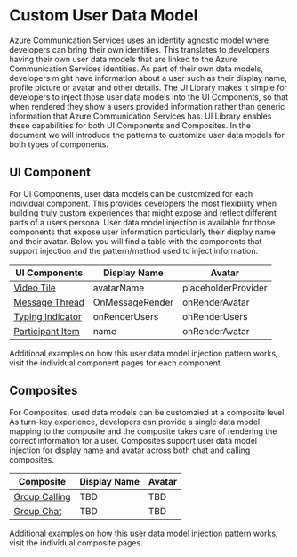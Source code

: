 
<Meta title="Custom User Data" />

# Custom User Data Model

Azure Communication Services uses an identity agnostic model where developers can bring their own identities.
This translates to developers having their own user data models that are linked to the Azure Communication Services identities.
As part of their own data models, developers might have information about a user such as their display name, profile picture or avatar and other details.
The UI Library makes it simple for developers to inject those user data models into the UI Components, so that when rendered they show a users provided information rather than generic information that Azure Communication Services has.
UI Library enables these capabilities for both UI Components and Composites. In the document we will introduce the patterns to customize user data models for both types of components.

## UI Component 

For UI Components, user data models can be customized for each individual component.
This provides developers the most flexibility when building truly custom experiences that might expose and reflect different parts of a users persona.
User data model injection is available for those components that expose user information particularly their display name and their avatar.
Below you will find a table with the components that support injection and the pattern/method used to inject information.

| UI Components      | Display Name    | Avatar              |
|--------------------|-----------------|---------------------|
| [Video Tile](/?path=/story/ui-components-video-tile--video-tile)       | avatarName      | placeholderProvider |
| [Message Thread](/?path=/story/ui-components-message-thread--message-thread)   | OnMessageRender | onRenderAvatar      |
| [Typing Indicator](/?path=/story/ui-components-typing-indicator--typing-indicator) | onRenderUsers   | onRenderUsers       |
| [Participant Item](/?path=/story/ui-components-participant-item--participant-item) | name            | onRenderAvatar      |

Additional examples on how this user data model injection pattern works, visit the individual component pages for each component.

## Composites

For Composites, used data models can be customzied at a composite level.
As turn-key experience, developers can provide a single data model mapping to the composite and the composite takes care of rendering the correct information for a user.
Composites support user data model injection for display name and avatar across both chat and calling composites.

| Composite          | Display Name    | Avatar              |
|--------------------|-----------------|---------------------|
| [Group Calling](/?path=/story/composites-group-call--group-call)       | TBD | TBD |
| [Group Chat](/?path=/story/composites-group-chat--group-chat)  | TBD | TBD |

Additional examples on how this user data model injection pattern works, visit the individual composite pages.
